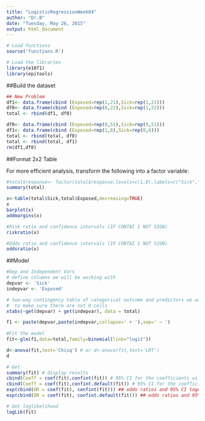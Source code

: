 ```yaml
---
title: "LogisticRegressionWeek04"
author: "Dr.B"
date: "Tuesday, May 26, 2015"
output: html_document
---
```




```r
# Load functions
source('functions.R')

# Load the libraries
library(e1071)
library(epitools)
```

##Build the dataset
```r
## New Problem 
df1<- data.frame(cbind (Exposed=rep(1,21),Sick=rep(1,21)))
df0<- data.frame(cbind (Exposed=rep(0,22),Sick=rep(1,22)))
total <- rbind(df1, df0)

df0<- data.frame(cbind (Exposed=rep(0,51),Sick=rep(0,51)))
df1<- data.frame(cbind (Exposed=rep(1,6),Sick=rep(0,6)))
total <- rbind(total, df0)
total <- rbind(total, df1)
rm(df1,df0)
```

##Format 2x2 Table 

For more efficient analysis, transform the following into a factor variable:
```r
#total$response<- factor(total$response,levels=c(1,0),labels=c("Sick","NotSick")) 
summary(total)

x<-table(total$Sick,total$Exposed,decreasing=TRUE)
x
barplot(x)
addmargins(x)

#Risk ratio and confidence intervals (IF CONTAI 1 NOT SIGN)
riskratio(x)

#Odds ratio and confidence intervals (IF CONTAI 1 NOT SIGN)
oddsratio(x)
```

##Model
```r
#Dep and Independent Vars
# define columns we will be working with
depvar <- 'Sick'
indepvar <- 'Exposed'

# two-way contingency table of categorical outcome and predictors we want
#  to make sure there are not 0 cells
xtabs(~get(depvar) + get(indepvar), data = total)

f1 <- paste(depvar,paste(indepvar,collapse=' + '),sep=' ~ ')
 
#Fit the model
fit<-glm(f1,data=total,family=binomial(link="logit"))

d<-anova(fit,test='Chisq') # or d<-anova(fit,test='LRT')
d

# Get 
summary(fit) # display results
cbind(Coeff = coef(fit),confint(fit)) # 95% CI for the coefficients using profiled log-likelihood
cbind(Coeff = coef(fit),confint.default(fit)) # 95% CI for the coefficients using standard errors
exp(cbind(OR = coef(fit), confint(fit))) ## odds ratios and 95% CI together
exp(cbind(OR = coef(fit), confint.default(fit))) ## odds ratios and 95% CI together using standard errors

# Get loglikelihood
logLik(fit) 


```

